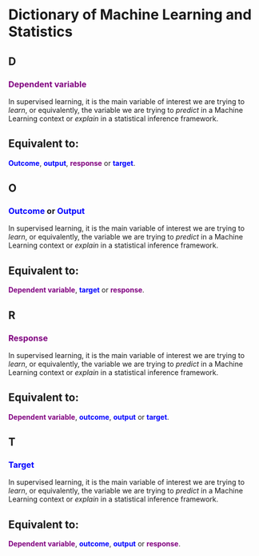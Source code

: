# Dictionary of Machine Learning and Statistics {#sec-dictionary}

## D {.unnumbered}
 
### <span style="color: purple;">Dependent variable</span> {.unnumbered}

In supervised learning, it is the main variable of interest we are trying to *learn*, or equivalently, the variable we are trying to *predict* in a Machine Learning context or *explain* in a statistical inference framework.

::: {.callout-important}
## Equivalent to:

<span style="color: blue;">**Outcome**</span>, <span style="color: blue;">**output**</span>, <span style="color: purple;">**response**</span> or <span style="color: blue;">**target**</span>.
:::

## O {.unnumbered}

### <span style="color: blue;">Outcome</span> or <span style="color: blue;">Output</span> {.unnumbered}

In supervised learning, it is the main variable of interest we are trying to *learn*, or equivalently, the variable we are trying to *predict* in a Machine Learning context or *explain* in a statistical inference framework.

::: {.callout-important}
## Equivalent to:

<span style="color: purple;">**Dependent variable**</span>, <span style="color: blue;">**target**</span> or <span style="color: purple;">**response**</span>.
:::

## R {.unnumbered}

### <span style="color: purple;">Response</span> {.unnumbered}

In supervised learning, it is the main variable of interest we are trying to *learn*, or equivalently, the variable we are trying to *predict* in a Machine Learning context or *explain* in a statistical inference framework.

::: {.callout-important}
## Equivalent to:

<span style="color: purple;">**Dependent variable**</span>, <span style="color: blue;">**outcome**</span>, <span style="color: blue;">**output**</span> or <span style="color: blue;">**target**</span>.
:::

## T {.unnumbered}

### <span style="color: blue;">Target</span> {.unnumbered}

In supervised learning, it is the main variable of interest we are trying to *learn*, or equivalently, the variable we are trying to *predict* in a Machine Learning context or *explain* in a statistical inference framework.

::: {.callout-important}
## Equivalent to:

<span style="color: purple;">**Dependent variable**</span>, <span style="color: blue;">**outcome**</span>, <span style="color: blue;">**output**</span> or <span style="color: purple;">**response**</span>.
:::

